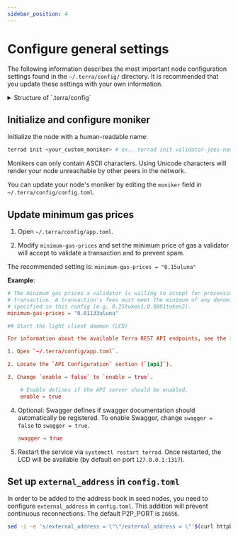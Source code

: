 ```yaml
---
sidebar_position: 4
---
```



# Configure general settings

The following information describes the most important node configuration settings found in the `~/.terra/config/` directory. It is recommended that you update these settings with your own information.

<details> 
<summary> Structure of `.terra/config` </summary>
<p>

```bash
~/.terra/config
│-- addrbook.json                       # a registry of peers to connect to
│-- app.toml                            # terrad configuration file
│-- client.toml                         # configurations for the cli wallet (ex terracli)
│-- config.toml                         # Tendermint configuration file
│-- genesis.json                        # gensesis transactions
│-- node_key.json                       # private key used for node authentication in the p2p protocol (its corresponding public key is the nodeid)
└-- priv_validator_key.json             # key used by the validator on the node to sign blocks
```

</p>
</details>


## Initialize and configure moniker

Initialize the node with a human-readable name:

```bash
terrad init <your_custom_moniker> # ex., terrad init validator-joes-node
```

<Admonition type="caution" icon="☢️" title="Moniker characters">

Monikers can only contain ASCII characters. Using Unicode characters will render your node unreachable by other peers in the network.

</Admonition>

You can update your node's moniker by editing the `moniker` field in `~/.terra/config/config.toml`.

## Update minimum gas prices

1. Open `~/.terra/config/app.toml`.

2. Modify `minimum-gas-prices` and set the minimum price of gas a validator will accept to validate a transaction and to prevent spam.

The recommended setting is:
`minimum-gas-prices = "0.15uluna"`

**Example**:

````toml
# The minimum gas prices a validator is willing to accept for processing a
# transaction. A transaction's fees must meet the minimum of any denomination
# specified in this config (e.g. 0.25token1;0.0001token2).
minimum-gas-prices = "0.01133uluna"

## Start the light client daemon (LCD)

For information about the available Terra REST API endpoints, see the [Swagger documentation](https://phoenix-lcd.terra.dev/swagger/). To enable the REST API and Swagger, and to start the LCD, complete the following steps:

1. Open `~/.terra/config/app.toml`.

2. Locate the `API Configuration` section (`[api]`).

3. Change `enable = false` to `enable = true`.

    # Enable defines if the API server should be enabled.
    enable = true
````

4. Optional: Swagger defines if swagger documentation should automatically be registered. To enable Swagger, change `swagger = false` to `swagger = true`.

   ```toml
   swagger = true
   ```

5. Restart the service via `systemctl restart terrad`. Once restarted, the LCD will be available (by default on port `127.0.0.1:1317`).

## Set up `external_address` in `config.toml`

In order to be added to the address book in seed nodes, you need to configure `external_address` in `config.toml`. This addition will prevent continuous reconnections. The default P2P_PORT is `26656`.

```sh
sed -i -e 's/external_address = \"\"/external_address = \"'$(curl httpbin.org/ip | jq -r .origin)':26656\"/g' ~/.terra/config/config.toml
```
